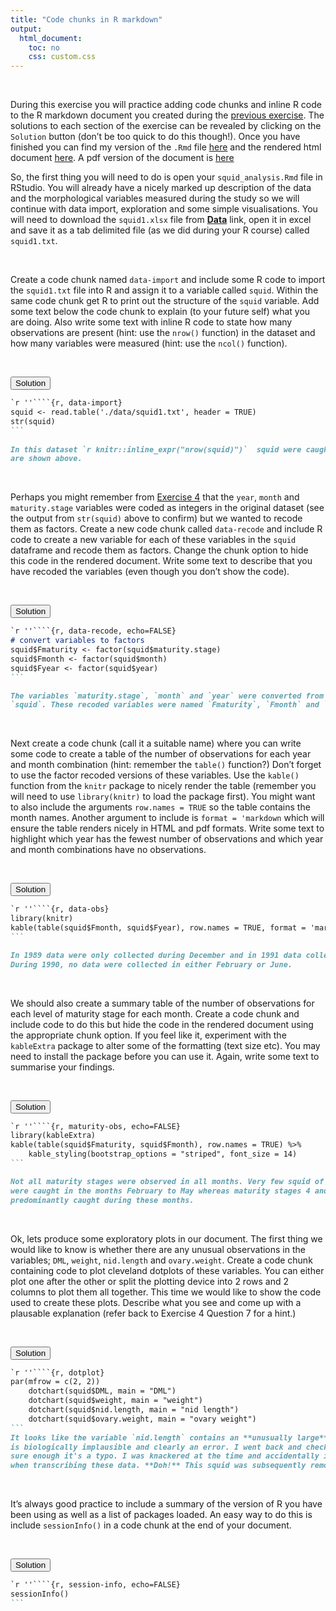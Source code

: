```yaml
---
title: "Code chunks in R markdown"
output:
  html_document:
    toc: no
    css: custom.css
---
```


\  

During this exercise you will practice adding code chunks and inline R code to the R markdown document you created during the [previous exercise](Rmarkdown_ex1.html). The solutions to each section of the exercise can be revealed by clicking on the `Solution` button (don't be too quick to do this though!). Once you have finished you can find my version of the `.Rmd` file [here](squid_analysis.Rmd) and the rendered html document [here](squid_analysis.html). A pdf version of the document is [here]()
\  

So, the first thing you will need to do is open your `squid_analysis.Rmd` file in RStudio. You will already have a nicely marked up description of the data and the morphological variables measured during the study so we will continue with data import, exploration and some simple visualisations. You will need to download the `squid1.xlsx` file from **[<i class="fa fa-download"></i> Data](data.html)** link, open it in excel and save it as a tab delimited file (as we did during your R course) called `squid1.txt`. 

\  

Create a code chunk named `data-import` and include some R code to import the `squid1.txt` file into R and assign it to a variable called `squid`. Within the same code chunk get R to print out the structure of the `squid` variable. Add some text below the code chunk to explain (to your future self) what you are doing. Also write some text with inline R code to state how many observations are present (hint: use the `nrow()` function) in the dataset and how many variables were measured (hint: use the `ncol()` function). 

\  

<div class="toggle"><button>Solution</button>
````markdown
`r ''````{r, data-import}
squid <- read.table('./data/squid1.txt', header = TRUE)
str(squid)
```
  
In this dataset `r knitr::inline_expr("nrow(squid)")`  squid were caught and `r knitr::inline_expr("ncol(squid)")` variables were measured. Details  
are shown above.
````
</div>

\  

Perhaps you might remember from [Exercise 4](exercise_4_solution.html) that the `year`, `month` and `maturity.stage` variables were coded as integers in the original dataset (see the output from `str(squid)` above to confirm) but we wanted to recode them as factors. Create a new code chunk called `data-recode` and include R code to create a new variable for each of these variables in the `squid` dataframe and recode them as factors. Change the chunk option to hide this code in the rendered document. Write some text to describe that you have recoded the variables (even though you don't show the code).

\  

<div class="toggle"><button>Solution</button>
````markdown
`r ''````{r, data-recode, echo=FALSE}
# convert variables to factors
squid$Fmaturity <- factor(squid$maturity.stage)
squid$Fmonth <- factor(squid$month) 
squid$Fyear <- factor(squid$year)
```

The variables `maturity.stage`, `month` and `year` were converted from integers to factors in the dataframe  
`squid`. These recoded variables were named `Fmaturity`, `Fmonth` and `Fyear`.
````
</div>

\  


Next create a code chunk (call it a suitable name) where you can write some code to create a table of the number of observations for each year and month combination (hint: remember the ```table()``` function?) Don't forget to use the factor recoded versions of these variables. Use the `kable()` function from the `knitr` package to nicely render the table (remember you will need to use `library(knitr)` to load the package first). You might want to also include the arguments `row.names = TRUE` so the table contains the month names. Another argument to include is `format = 'markdown` which will ensure the table renders nicely in HTML and pdf formats.  Write some text to highlight which year has the fewest number of observations and which year and month combinations have no observations. 

\  

<div class="toggle"><button>Solution</button>
````markdown
`r ''````{r, data-obs}
library(knitr)
kable(table(squid$Fmonth, squid$Fyear), row.names = TRUE, format = 'markdown')
```

In 1989 data were only collected during December and in 1991 data collection stopped in August.  
During 1990, no data were collected in either February or June. 
````
</div>

\  

We should also create a summary table of the number of observations for each level of maturity stage for each month. Create a code chunk and include code to do this but hide the code in the rendered document using the appropriate chunk option. If you feel like it, experiment with the `kableExtra` package to alter some of the formatting (text size etc). You may need to install the package before you can use it. Again, write some text to summarise your findings.

\  

<div class="toggle"><button>Solution</button>
````markdown
`r ''````{r, maturity-obs, echo=FALSE}
library(kableExtra)
kable(table(squid$Fmaturity, squid$Fmonth), row.names = TRUE) %>%
    kable_styling(bootstrap_options = "striped", font_size = 14)
```

Not all maturity stages were observed in all months. Very few squid of maturity stage 1, 2 or 3
were caught in the months February to May whereas maturity stages 4 and 5 were 
predominantly caught during these months.

````
</div>

\  

Ok, lets produce some exploratory plots in our document. The first thing we would like to know is whether there are any unusual observations in the  variables; `DML`, `weight`, `nid.length` and `ovary.weight`. Create a code chunk containing code to plot cleveland dotplots of these variables. You can either plot one after the other or split the plotting device into 2 rows and 2 columns to plot them all together. This time we would like to show the code used to create these plots. Describe what you see and come up with a plausable explanation (refer back to Exercise 4 Question 7 for a hint.)

\  

<div class="toggle"><button>Solution</button>
````markdown
`r ''````{r, dotplot}
par(mfrow = c(2, 2))
    dotchart(squid$DML, main = "DML")
    dotchart(squid$weight, main = "weight")
    dotchart(squid$nid.length, main = "nid length")
    dotchart(squid$ovary.weight, main = "ovary weight")
```
It looks like the variable `nid.length` contains an **unusually large** value. Actually, this value  
is biologically implausible and clearly an error. I went back and checked my field notebook and  
sure enough it's a typo. I was knackered at the time and accidentally inserted a zero by mistake  
when transcribing these data. **Doh!** This squid was subsequently removed from the data set. 


````
</div>

\  

It's always good practice to include a summary of the version of R you have been using as well as a list of packages loaded. An easy way to do this is include `sessionInfo()` in a code chunk at the end of your document.

\  

<div class="toggle"><button>Solution</button>
````markdown
`r ''````{r, session-info, echo=FALSE}
sessionInfo()
```
````
</div>


<script>
  $(".toggle").click(function() {
    $(this).toggleClass("open");
  });
</script>

